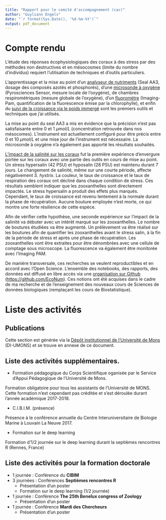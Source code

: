 ```yaml
---
title: "Rapport pour le comité d'accompagnement (cac)"
author: "Guyliann Engels"
date: "`r format(Sys.Date(), '%d-%m-%Y')`"
output: pdf_document
---
```


# Compte rendu 

L'étude des réponses écophysiologiques des coraux à des stress par des méthodes non destructives et en mésocosmes (limite du nombre d'individus) requiert l'utilisation de techniques et d'outils particuliers. 

L'apprentissage et la mise au point d'un [analyseur de nutriments](https://github.com/EcoNum/protocol_seal_aa3) (Seal AA3, dosage des composés azotés et phosphorés), d'une [microsonde à oxygène](https://github.com/EcoNum/oxygen_microsensors) (Pyrosciences Sensor, mesure locale de l'oxygène), de chambres respiromètriques (mesure globale de l'oxygène), d'un [fluoromètre](https://github.com/EcoNum/pam_fluorometry) (Imaging-Pam, quantification de la fluorescence émise par la chlorophylle), et enfin du [suivi de la croissance via le poids immergé](https://github.com/EcoNum/coral_growth001) sont les premiers outils et techniques que j'ai utilisés.

La mise au point du seal AA3 a mis en évidence que la précision n'est pas satisfaisante entre 0 et 1 $\mu mol/L$ (concentration retrouvée dans nos mésocomes). L'instrument est actuellement configuré pour être précis entre 0 et 10 $\mu mol/L$ et une mise jour de l'instrument est nécessaire. La microsonde à oxygène n'a également pas apporté les résultats souhaités. 

[L'impact de la salinité sur les coraux](https://github.com/EcoNum/coral_salinity002) fut la première expérience d'envergure portée sur les coraux avec une partie des outils en cours de mise au point. Un stress hypersalin (42 PSU) et hyposalin (28 PSU) est maintenu durant 7 jours. Le changement de salinité, même sur une courte période, affecte négativement *S. hystrix*. La couleur, le taux de croissance et le taux de respiration des coraux ont décliné dans chaque condition de stress. Ces résultats semblent indiquer que les zooxanthelles sont directement impactés. Le stress hypersalin a produit des effets plus marqués. Cependant, le taux de croissance est revenu lentement à la normale durant la phase de récupération. Aucune bouture employée n’est morte, ce qui montre une forte résilience de cette espèce.

Afin de vérifier cette hypothèse, une seconde expérience sur l'impact de la salinité va débuter avec un intérêt marqué sur les zooxanthelles. Le nombre de boutures étudiées va être augmenté. Un prélèvement va être réalisé sur les boutures afin de quantifier les zooxanthelles avant le stress salin, à la fin de la période de stress et après une phase de récupération. Les zooxanthelles vont être extraites pour être dénombrées avec une cellule de comptage sous microscope. La fluorescence va également être monitorée avec l'Imaging PAM. 

De manière transversale, ces recherches se veulent reproductibles et en accord avec l'Open Science. L'ensemble des notebooks, des rapports, des données est diffusé en libre accès via une [organisation sur Github](https://github.com/EcoNum) (<https://github.com/EcoNum>). Ces notions ont été acquises dans le cadre de ma recherche et de l'enseignement des nouveaux cours de Sciences de données biologiques (remplaçant les cours de Biostatistique).

# Liste des activités 

## Publications 

Cette section est générée via la [Dépôt institutionnel de l’Université de Mons](http://di.umons.ac.be/catalogue.aspx) (DI-UMONS) et se trouve en annexe de ce document.

## Liste des activités supplémentaires.

- Formation pédagogique du Corps Scientifique oganisée par le Service d'Appui Pédagogique de l'Université de Mons.

Formation obligatoire pour tous les assistants de l'Université de MONS. Cette formation n'est cependant pas créditée et s'est déroulée durant l'année académique 2017-2018. 

- C.I.B.I.M. (présence)

Présence à le conférence annuelle du Centre Interuniversitaire de Biologie Marine à Louvain La Neuve 2017.

- Formation sur le deep learning 

Formation d'1/2 journée sur le deep learning durant la septièmes rencontres R (Rennes, France)

## Liste des activités pour la formation doctorale

- 1 journée : Conférence du **CIBIM**
- 3 journées : Conférences **Septièmes rencontres R**
    + Présentation d'un poster 
    + Formation sur le deep learning (1/2 journée)
- 1 journée : Conférence **The 25th Benelux congress of Zoology**
    + Présentation d'un poster
- 1 journée : Conférence **Mardi des Chercheurs**
    + Présentation d'un poster
